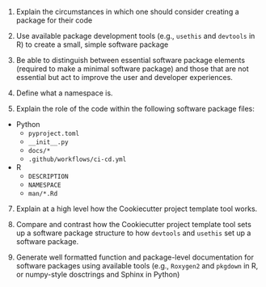 1. Explain the circumstances in which one should consider creating a package for their code

3. Use available package development tools (e.g., `usethis` and `devtools` in R) to create a small, simple software package

4. Be able to distinguish between essential software package elements (required to make a minimal software package) and those that are not essential but act to improve the user and developer experiences.
5. Define what a namespace is.
6. Explain the role of the code within the following software package files:
  - Python
    - `pyproject.toml`
    - `__init__.py`
    - `docs/*`
    - `.github/workflows/ci-cd.yml`
  - R
    - `DESCRIPTION`
    - `NAMESPACE`
    - `man/*.Rd`

7. Explain at a high level how the Cookiecutter project template tool works.
8. Compare and contrast how the Cookiecutter project template tool sets up a software package structure to how `devtools` and `usethis` set up a software package.

9. Generate well formatted function and package-level documentation for software packages using available tools (e.g., `Roxygen2` and `pkgdown` in R, or numpy-style dosctrings and Sphinx in Python)
